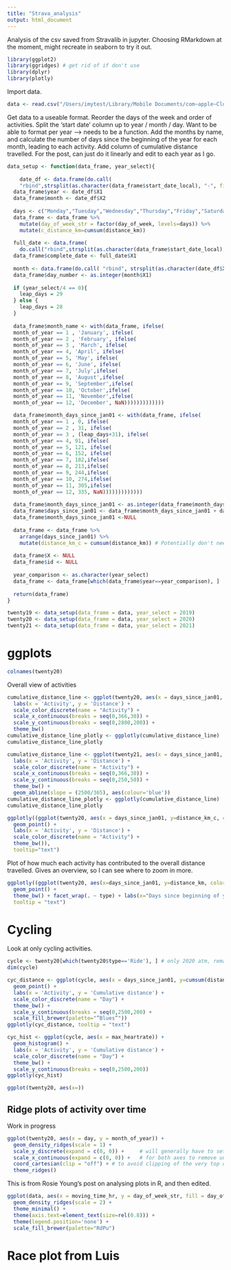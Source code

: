 ```yaml
---
title: "Strava_analysis"
output: html_document
---
```

Analysis of the csv saved from Stravalib in jupyter.
Choosing RMarkdown at the moment, might recreate in seaborn to try it out.
```r
library(ggplot2)
library(ggridges) # get rid of if don't use
library(dplyr)
library(plotly)
```

Import data.
```r
data <- read.csv("/Users/imytest/Library/Mobile Documents/com~apple~CloudDocs/Documents/Projects_for_fun/Strava/Data/Saves_from_API/21_Feb_11th.csv")
```

Get data to a useable format.
Reorder the days of the week and order of activities. Split the 'start date' column up to year / month / day. Want to be able to format per year --> needs to be a function.
Add the months by name, and calculate the number of days since the beginning of the year for each month, leading to each activity. Add column of cumulative distance travelled.
For the post, can just do it linearly and edit to each year as I go.
```r
data_setup <- function(data_frame, year_select){
  
    date_df <- data.frame(do.call(
    "rbind",strsplit(as.character(data_frame$start_date_local), "-", fixed = TRUE)))
  data_frame$year <- date_df$X1
  data_frame$month <- date_df$X2
 
  days <- c("Monday","Tuesday","Wednesday","Thursday","Friday","Saturday","Sunday")
  data_frame <- data_frame %>% 
    mutate(day_of_week_str = factor(day_of_week, levels=days)) %>%
    mutate(c_distance_km=cumsum(distance_km))
  
  full_date <- data.frame(
    do.call("rbind",strsplit(as.character(data_frame$start_date_local), " ", fixed=TRUE)))
  data_frame$complete_date <- full_date$X1
  
  month <- data.frame(do.call( "rbind", strsplit(as.character(date_df$X3), " ", fixed = TRUE)))
  data_frame$day_number <- as.integer(month$X1)
  
  if (year_select/4 == 0){
    leap_days = 29
  } else {
    leap_days = 28
  }
  
  data_frame$month_name <- with(data_frame, ifelse(
  month_of_year == 1 , 'January', ifelse(
  month_of_year == 2 , 'February', ifelse(
  month_of_year == 3 , 'March', ifelse(
  month_of_year == 4, 'April', ifelse(
  month_of_year == 5, 'May', ifelse(
  month_of_year == 6, 'June', ifelse(
  month_of_year == 7, 'July',ifelse(
  month_of_year == 8, 'August',ifelse(
  month_of_year == 9, 'September',ifelse(
  month_of_year == 10, 'October',ifelse(
  month_of_year == 11, 'November',ifelse(
  month_of_year == 12, 'December', NaN)))))))))))))

  data_frame$month_days_since_jan01 <- with(data_frame, ifelse(
  month_of_year == 1 , 0, ifelse(
  month_of_year == 2 , 31, ifelse(
  month_of_year == 3 , (leap_days+31), ifelse(
  month_of_year == 4, 91, ifelse(
  month_of_year == 5, 121, ifelse(
  month_of_year == 6, 152, ifelse(
  month_of_year == 7, 182,ifelse(
  month_of_year == 8, 213,ifelse(
  month_of_year == 9, 244,ifelse(
  month_of_year == 10, 274,ifelse(
  month_of_year == 11, 305,ifelse(
  month_of_year == 12, 335, NaN)))))))))))))
  
  data_frame$month_days_since_jan01 <- as.integer(data_frame$month_days_since_jan01)
  data_frame$days_since_jan01 <- data_frame$month_days_since_jan01 + data_frame$day_number
  data_frame$month_days_since_jan01 <-NULL
  
  data_frame <- data_frame %>% 
    arrange(days_since_jan01) %>%
    mutate(distance_km_c = cumsum(distance_km)) # Potentially don't need this because of the cumsum on ggplot variable
  
  data_frame$X <- NULL
  data_frame$id <- NULL
  
  year_comparison <- as.character(year_select)
  data_frame <- data_frame[which(data_frame$year==year_comparison), ]
  
  return(data_frame)
}
```

```r
twenty19 <- data_setup(data_frame = data, year_select = 2019)
twenty20 <- data_setup(data_frame = data, year_select = 2020)
twenty21 <- data_setup(data_frame = data, year_select = 2021)
```

# ggplots

```r
colnames(twenty20)
```

Overall view of activities
```r
cumulative_distance_line <- ggplot(twenty20, aes(x = days_since_jan01, y=distance_km_c)) + geom_line() +
  labs(x = 'Activity', y = 'Distance') +
  scale_color_discrete(name = "Activity") +
  scale_x_continuous(breaks = seq(0,366,30)) +
  scale_y_continuous(breaks = seq(0,2800,200)) +
  theme_bw()
cumulative_distance_line_plotly <- ggplotly(cumulative_distance_line)
cumulative_distance_line_plotly
```

```r
cumulative_distance_line <- ggplot(twenty21, aes(x = days_since_jan01, y=distance_km_c)) + geom_line() +
  labs(x = 'Activity', y = 'Distance') +
  scale_color_discrete(name = "Activity") +
  scale_x_continuous(breaks = seq(0,366,30)) +
  scale_y_continuous(breaks = seq(0,250,50)) + 
  theme_bw() +
  geom_abline(slope = (2500/365), aes(colour='blue'))
cumulative_distance_line_plotly <- ggplotly(cumulative_distance_line)
cumulative_distance_line_plotly
```


```r
ggplotly((ggplot(twenty20, aes(x = days_since_jan01, y=distance_km_c, color=type, text=name)) + 
  geom_point() +
  labs(x = 'Activity', y = 'Distance') +
  scale_color_discrete(name = "Activity") + 
  theme_bw()), 
  tooltip="text")
```

Plot of how much each activity has contributed to the overall distance travelled.
Gives an overview, so I can see where to zoom in more. 
```r
ggplotly((ggplot(twenty20, aes(x=days_since_jan01, y=distance_km, color=type, text=name)) +
  geom_point() + 
  theme_bw() + facet_wrap(. ~ type) + labs(x="Days since beginning of year", y="Distance (km)") ), 
  tooltip = "text")
```

# Cycling
Look at only cycling activities.
```r
cycle <- twenty20[which(twenty20$type=='Ride'), ] # only 2020 atm, remake for the real thing
dim(cycle)
```

```r
cyc_distance <- ggplot(cycle, aes(x = days_since_jan01, y=cumsum(distance_km), color=day_of_week, text = name)) + 
  geom_point() +
  labs(x = 'Activity', y = 'Cumulative distance') +
  scale_color_discrete(name = "Day") + 
  theme_bw() +
  scale_y_continuous(breaks = seq(0,2500,200) +
  scale_fill_brewer(palette="”Blues”")) 
ggplotly(cyc_distance, tooltip = "text")
```

```r
cyc_hist <- ggplot(cycle, aes(x = max_heartrate)) + 
  geom_histogram() +
  labs(x = 'Activity', y = 'Cumulative distance') +
  scale_color_discrete(name = "Day") + 
  theme_bw() +
  scale_y_continuous(breaks = seq(0,2500,200))
ggplotly(cyc_hist)
```

```r
ggplot(twenty20, aes(x=))
```



## Ridge plots of activity over time
Work in progress
```r
ggplot(twenty20, aes(x = day, y = month_of_year)) +
  geom_density_ridges(scale = 1) + 
  scale_y_discrete(expand = c(0, 0)) +     # will generally have to set the `expand` option
  scale_x_continuous(expand = c(0, 0)) +   # for both axes to remove unneeded padding
  coord_cartesian(clip = "off") + # to avoid clipping of the very top of the top ridgeline
  theme_ridges()
```

This is from Rosie Young's post on analysing plots in R, and then edited.
```r
ggplot(data, aes(x = moving_time_hr, y = day_of_week_str, fill = day_of_week )) +
  geom_density_ridges(scale = 2) + 
  theme_minimal() +
  theme(axis.text=element_text(size=rel(0.8))) +
  theme(legend.position='none') +
  scale_fill_brewer(palette="RdPu")
```

# Race plot from Luis
 
